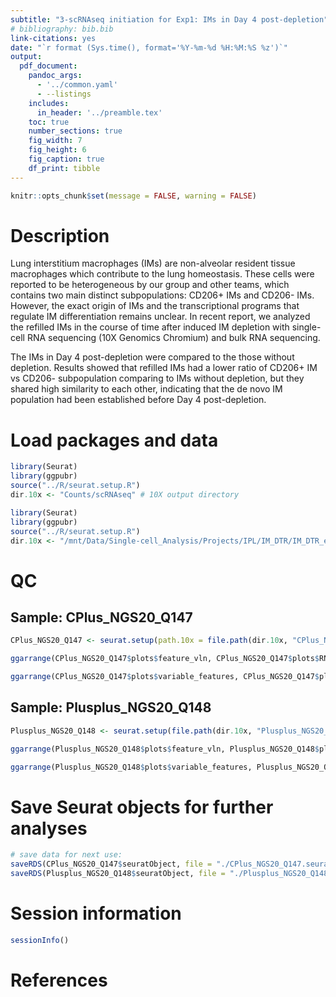 ```yaml
---
subtitle: "3-scRNAseq initiation for Exp1: IMs in Day 4 post-depletion"
# bibliography: bib.bib
link-citations: yes
date: "`r format (Sys.time(), format='%Y-%m-%d %H:%M:%S %z')`"
output: 
  pdf_document:
    pandoc_args: 
      - '../common.yaml'
      - --listings
    includes: 
      in_header: '../preamble.tex'
    toc: true
    number_sections: true
    fig_width: 7
    fig_height: 6
    fig_caption: true
    df_print: tibble
---
```


```r
knitr::opts_chunk$set(message = FALSE, warning = FALSE)
```

\newpage

# Description

Lung interstitium macrophages (IMs) are non-alveolar resident tissue macrophages which contribute to the lung homeostasis. These cells were reported to be heterogeneous by our group and other teams, which contains two main distinct subpopulations: CD206+ IMs and CD206- IMs. However, the exact origin of IMs and the transcriptional programs that regulate IM differentiation remains unclear. In recent report, we analyzed the refilled IMs in the course of time after induced IM depletion with single-cell RNA sequencing (10X Genomics Chromium) and bulk RNA sequencing. 

The IMs in Day 4 post-depletion were compared to the those without depletion. Results showed that refilled IMs had a lower ratio of CD206+ IM vs CD206- subpopulation comparing to IMs without depletion, but they shared high similarity to each other, indicating that the de novo IM population had been established before Day 4 post-depletion. 


# Load packages and data

```r
library(Seurat)
library(ggpubr)
source("../R/seurat.setup.R")
dir.10x <- "Counts/scRNAseq" # 10X output directory
```


```r
library(Seurat)
library(ggpubr)
source("../R/seurat.setup.R")
dir.10x <- "/mnt/Data/Single-cell_Analysis/Projects/IPL/IM_DTR/IM_DTR_exp1/counts/scRNAseq" # 10X output directory
```

# QC

## Sample: CPlus_NGS20_Q147

```r

CPlus_NGS20_Q147 <- seurat.setup(path.10x = file.path(dir.10x, "CPlus_NGS20_Q147/outs/filtered_feature_bc_matrix/"), project = "IM-DTR", dimensionality = 1:20, mt.percentage = 10, human = FALSE)
```

```r
ggarrange(CPlus_NGS20_Q147$plots$feature_vln, CPlus_NGS20_Q147$plots$RNA_mt.pct_scatter, CPlus_NGS20_Q147$plots$JackStrawPlot, CPlus_NGS20_Q147$plots$ElbowPlot, ncol = 2, nrow = 2)
```

```r
ggarrange(CPlus_NGS20_Q147$plots$variable_features, CPlus_NGS20_Q147$plots$PCA_plot, CPlus_NGS20_Q147$plots$UMAP_plot, CPlus_NGS20_Q147$plots$TSNE_plot, ncol = 2, nrow = 2)
```

## Sample: Plusplus_NGS20_Q148

```r

Plusplus_NGS20_Q148 <- seurat.setup(file.path(dir.10x, "Plusplus_NGS20_Q148/outs/filtered_feature_bc_matrix/"), project = "IM-DTR", dimensionality = 1:20, mt.percentage = 10, human = FALSE)
```

```r
ggarrange(Plusplus_NGS20_Q148$plots$feature_vln, Plusplus_NGS20_Q148$plots$RNA_mt.pct_scatter, Plusplus_NGS20_Q148$plots$JackStrawPlot, Plusplus_NGS20_Q148$plots$ElbowPlot, ncol = 2, nrow = 2)
```

```r
ggarrange(Plusplus_NGS20_Q148$plots$variable_features, Plusplus_NGS20_Q148$plots$PCA_plot, Plusplus_NGS20_Q148$plots$UMAP_plot, Plusplus_NGS20_Q148$plots$TSNE_plot, ncol = 2, nrow = 2)
```

# Save Seurat objects for further analyses
```r
# save data for next use: 
saveRDS(CPlus_NGS20_Q147$seuratObject, file = "./CPlus_NGS20_Q147.seuratObject.rds")
saveRDS(Plusplus_NGS20_Q148$seuratObject, file = "./Plusplus_NGS20_Q148.seuratObject.rds")
```

# Session information

```r
sessionInfo()
```

# References
